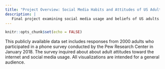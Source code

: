 ```yaml
---
title: "Project Overview: Social Media Habits and Attitudes of US Adults"
description: |
   Final project examining social media usage and beliefs of US adults.
---
```


```r
knitr::opts_chunk$set(echo = FALSE)
```

This publicly available data set includes responses from 2000 adults who participated in a phone survey conducted by the Pew Research Center in January 2018. The survey inquired about about adult attitudes toward the internet and social media usage. All visualizations are intended for a general audience.
